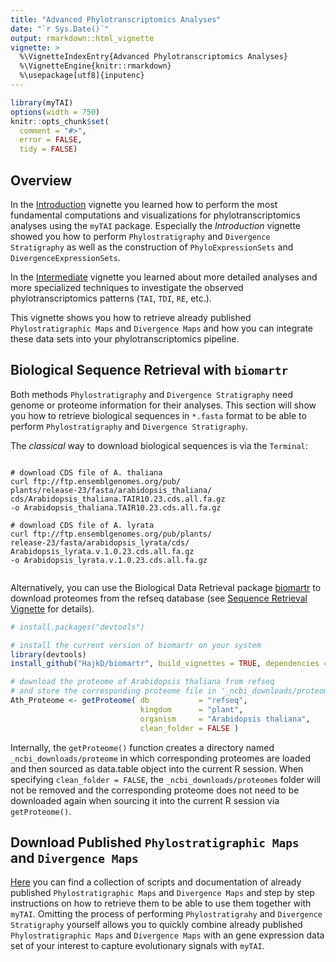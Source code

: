 ```yaml
---
title: "Advanced Phylotranscriptomics Analyses"
date: "`r Sys.Date()`"
output: rmarkdown::html_vignette
vignette: >
  %\VignetteIndexEntry{Advanced Phylotranscriptomics Analyses}
  %\VignetteEngine{knitr::rmarkdown}
  %\usepackage[utf8]{inputenc}
---
```


```r
library(myTAI)
options(width = 750)
knitr::opts_chunk$set(
  comment = "#>",
  error = FALSE,
  tidy = FALSE)
```

## Overview 

In the [Introduction](https://github.com/HajkD/myTAI/blob/master/vignettes/Introduction.Rmd) vignette you learned how to perform the most fundamental computations
and visualizations for phylotranscriptomics analyses using the `myTAI` package.
Especially the _Introduction_ vignette showed you how to perform `Phylostratigraphy` and `Divergence Stratigraphy` as well as the construction of `PhyloExpressionSets` and `DivergenceExpressionSets`.


In the [Intermediate](https://github.com/HajkD/myTAI/blob/master/vignettes/Intermediate.Rmd) vignette you learned about more detailed analyses and more specialized techniques 
to investigate the observed phylotranscriptomics patterns (`TAI`, `TDI`, `RE`, etc.).

This vignette shows you how to retrieve already published `Phylostratigraphic Maps` and `Divergence Maps` and how you can integrate these data sets into your phylotranscriptomics pipeline.

## Biological Sequence Retrieval with `biomartr`

Both methods `Phylostratigraphy` and `Divergence Stratigraphy` need genome or proteome information for their analyses. This section will show you how to retrieve biological sequences in `*.fasta` format to be able to perform `Phylostratigraphy` and `Divergence Stratigraphy`.

The _classical_ way to download biological sequences is via the `Terminal`:
```shell

# download CDS file of A. thaliana
curl ftp://ftp.ensemblgenomes.org/pub/
plants/release-23/fasta/arabidopsis_thaliana/
cds/Arabidopsis_thaliana.TAIR10.23.cds.all.fa.gz 
-o Arabidopsis_thaliana.TAIR10.23.cds.all.fa.gz

# download CDS file of A. lyrata
curl ftp://ftp.ensemblgenomes.org/pub/plants/
release-23/fasta/arabidopsis_lyrata/cds/
Arabidopsis_lyrata.v.1.0.23.cds.all.fa.gz 
-o Arabidopsis_lyrata.v.1.0.23.cds.all.fa.gz


```

Alternatively, you can use the Biological Data Retrieval package [biomartr](https://github.com/HajkD/biomartr)
to download proteomes from the refseq database (see [Sequence Retrieval Vignette](https://github.com/HajkD/biomartr/blob/master/vignettes/Sequence_Retrieval.Rmd) for details).

```r
# install.packages("devtools")

# install the current version of biomartr on your system
library(devtools)
install_github("HajkD/biomartr", build_vignettes = TRUE, dependencies = TRUE)
```

```r
# download the proteome of Arabidopsis thaliana from refseq
# and store the corresponding proteome file in '_ncbi_downloads/proteomes'
Ath_Proteome <- getProteome( db           = "refseq", 
                             kingdom      = "plant",
                             organism     = "Arabidopsis thaliana",
                             clean_folder = FALSE )

```

Internally, the `getProteome()` function creates a directory named `_ncbi_downloads/proteome` in which corresponding proteomes are loaded and then sourced as data.table object into the current R session. When specifying `clean_folder = FALSE`, the `_ncbi_downloads/proteomes` folder will not be removed and the corresponding proteome does not need to be downloaded again when sourcing it into the current R session via `getProteome()`.

## Download Published `Phylostratigraphic Maps` and `Divergence Maps` 

[Here](https://github.com/HajkD/published_phylomaps) you can find a collection of scripts and documentation of already published `Phylostratigraphic Maps` and `Divergence Maps` and step by step instructions on how to retrieve them to be able to use them together with `myTAI`. Omitting the process of performing `Phylostratigrahy` and `Divergence Stratigraphy` yourself allows you to quickly combine already published `Phylostratigraphic Maps` and `Divergence Maps` with an gene expression data set of your interest to capture evolutionary signals with `myTAI`. 









